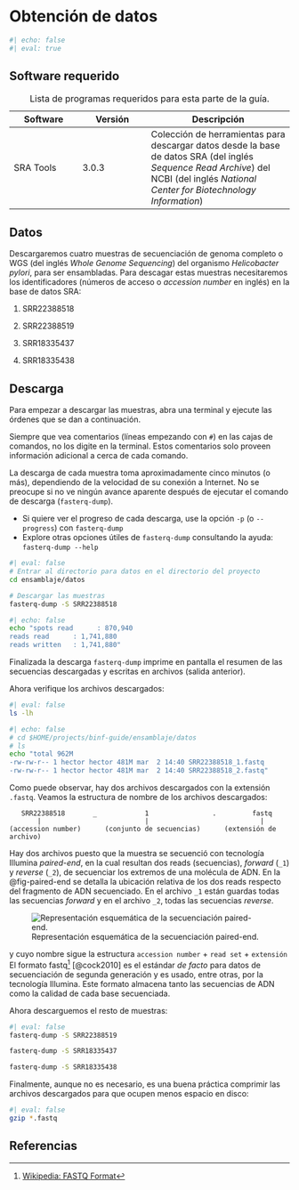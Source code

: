 # Obtención de datos

```r
#| echo: false
#| eval: true
```

## Software requerido

| Software  | Versión | Descripción                                                                                                                                                                          |
|------------------|------------------|-------------------------------------|
| SRA Tools | 3.0.3   | Colección de herramientas para descargar datos desde la base de datos SRA (del inglés *Sequence Read Archive*) del NCBI (del inglés *National Center for Biotechnology Information*) |

: Lista de programas requeridos para esta parte de la guía.

## Datos

Descargaremos cuatro muestras de secuenciación de genoma completo o WGS (del inglés *Whole Genome Sequencing*) del organismo *Helicobacter* *pylori*, para ser ensambladas. Para descagar estas muestras necesitaremos los identificadores (números de acceso o *accession number* en inglés) en la base de datos SRA:

1.  SRR22388518

2.  SRR22388519

3.  SRR18335437

4.  SRR18335438

## Descarga

Para empezar a descargar las muestras, abra una terminal y ejecute las órdenes que se dan a continuación.

::: callout-warning
Siempre que vea comentarios (líneas empezando con `#`) en las cajas de comandos, no los digite en la terminal. Estos comentarios solo proveen información adicional a cerca de cada comando.
:::

::: callout-note
La descarga de cada muestra toma aproximadamente cinco minutos (o más), dependiendo de la velocidad de su conexión a Internet. No se preocupe si no ve ningún avance aparente después de ejecutar el comando de descarga (`fasterq-dump`).
:::

::: callout-tip
-   Si quiere ver el progreso de cada descarga, use la opción `-p` (o `--progress`) con `fasterq-dump`
-   Explore otras opciones útiles de `fasterq-dump` consultando la ayuda: `fasterq-dump --help`
:::

```bash
#| eval: false
# Entrar al directorio para datos en el directorio del proyecto
cd ensamblaje/datos

# Descargar las muestras
fasterq-dump -S SRR22388518
```

```bash
#| echo: false
echo "spots read      : 870,940
reads read      : 1,741,880
reads written   : 1,741,880"
```

Finalizada la descarga `fasterq-dump` imprime en pantalla el resumen de las secuencias descargadas y escritas en archivos (salida anterior).

Ahora verifique los archivos descargados:

```bash
#| eval: false
ls -lh
```

```bash
#| echo: false
# cd $HOME/projects/binf-guide/ensamblaje/datos
# ls
echo "total 962M
-rw-rw-r-- 1 hector hector 481M mar  2 14:40 SRR22388518_1.fastq
-rw-rw-r-- 1 hector hector 481M mar  2 14:40 SRR22388518_2.fastq"
```

Como puede observar, hay dos archivos descargados con la extensión `.fastq`. Veamos la estructura de nombre de los archivos descargados:

       SRR22388518       _            1                .         fastq
           |                          |                            |
    (accession number)      (conjunto de secuencias)      (extensión de archivo)

::: callout-important
Hay dos archivos puesto que la muestra se secuenció con tecnología Illumina *paired-end*, en la cual resultan dos reads (secuencias), *forward* (`_1`) y *reverse* (`_2`), de secuenciar los extremos de una molécula de ADN. En la @fig-paired-end se detalla la ubicación relativa de los dos reads respecto del fragmento de ADN secuenciado. En el archivo `_1` están guardas todas las secuencias *forward* y en el archivo `_2`, todas las secuencias *reverse*.

![Representación esquemática de la secuenciación paired-end.](assets/images/paired-end_schematic.png){#fig-paired-end fig-align="center"}
:::

y cuyo nombre sigue la estructura `accession number` + `read set` + `extensión` El formato fastq[^data-1] [@cock2010] es el estándar *de facto* para datos de secuenciación de segunda generación y es usado, entre otras, por la tecnología Illumina. Este formato almacena tanto las secuencias de ADN como la calidad de cada base secuenciada.

[^data-1]: [Wikipedia: FASTQ Format](https://en.wikipedia.org/wiki/FASTQ_format)

Ahora descarguemos el resto de muestras:

```bash
#| eval: false
fasterq-dump -S SRR22388519

fasterq-dump -S SRR18335437

fasterq-dump -S SRR18335438
```

Finalmente, aunque no es necesario, es una buena práctica comprimir las archivos descargados para que ocupen menos espacio en disco:

```bash
#| eval: false
gzip *.fastq
```


## Referencias
